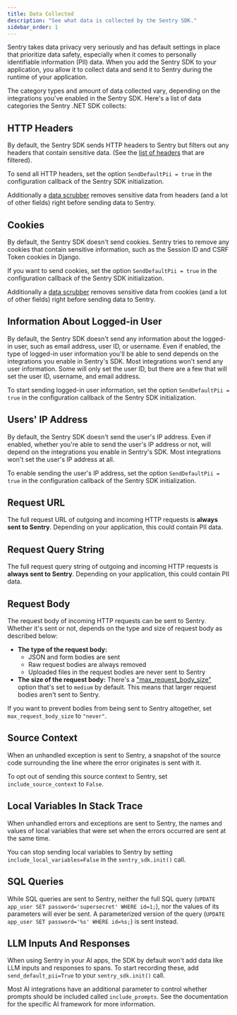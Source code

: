 ```yaml
---
title: Data Collected
description: "See what data is collected by the Sentry SDK."
sidebar_order: 1
---
```


Sentry takes data privacy very seriously and has default settings in place that prioritize data safety, especially when it comes to personally identifiable information (PII) data. When you add the Sentry SDK to your application, you allow it to collect data and send it to Sentry during the runtime of your application.

The category types and amount of data collected vary, depending on the integrations you've enabled in the Sentry SDK. Here's a list of data categories the Sentry .NET SDK collects:

## HTTP Headers

By default, the Sentry SDK sends HTTP headers to Sentry but filters out any headers that contain sensitive data. (See the [list of headers](https://github.com/getsentry/sentry-python/blob/master/sentry_sdk/integrations/_wsgi_common.py#L28-L35) that are filtered).

To send all HTTP headers, set the option `SendDefaultPii = true` in the configuration callback of the Sentry SDK initialization.

Additionally a [data scrubber](/platforms/dotnet/data-management/sensitive-data/) removes sensitive data from headers (and a lot of other fields) right before sending data to Sentry.

## Cookies

By default, the Sentry SDK doesn't send cookies. Sentry tries to remove any cookies that contain sensitive information, such as the Session ID and CSRF Token cookies in Django.

If you want to send cookies, set the option `SendDefaultPii = true` in the configuration callback of the Sentry SDK initialization.

Additionally a [data scrubber](/platforms/dotnet/data-management/sensitive-data/) removes sensitive data from cookies (and a lot of other fields) right before sending data to Sentry.

## Information About Logged-in User

By default, the Sentry SDK doesn't send any information about the logged-in user, such as email address, user ID, or username. Even if enabled, the type of logged-in user information you'll be able to send depends on the integrations you enable in Sentry's SDK. Most integrations won't send any user information. Some will only set the user ID, but there are a few that will set the user ID, username, and email address.

To start sending logged-in user information, set the option `SendDefaultPii = true` in the configuration callback of the Sentry SDK initialization.

## Users' IP Address

By default, the Sentry SDK doesn't send the user's IP address. Even if enabled, whether you're able to send the user's IP address or not, will depend on the integrations you enable in Sentry's SDK. Most integrations won't set the user's IP address at all.

To enable sending the user's IP address, set the option `SendDefaultPii = true` in the configuration callback of the Sentry SDK initialization.

## Request URL

The full request URL of outgoing and incoming HTTP requests is **always sent to Sentry**. Depending on your application, this could contain PII data.

## Request Query String

The full request query string of outgoing and incoming HTTP requests is **always sent to Sentry**. Depending on your application, this could contain PII data.

## Request Body

The request body of incoming HTTP requests can be sent to Sentry. Whether it's sent or not, depends on the type and size of request body as described below:

- **The type of the request body:**
  - JSON and form bodies are sent
  - Raw request bodies are always removed
  - Uploaded files in the request bodies are never sent to Sentry
- **The size of the request body:** There's a ["max_request_body_size"](/platforms/python/configuration/options/#max-request-body-size) option that's set to `medium` by default. This means that larger request bodies aren't sent to Sentry.

If you want to prevent bodies from being sent to Sentry altogether, set `max_request_body_size` to `"never"`.

## Source Context

When an unhandled exception is sent to Sentry, a snapshot of the source code surrounding the line where the error originates is sent with it.

To opt out of sending this source context to Sentry, set `include_source_context` to `False`.

## Local Variables In Stack Trace

When unhandled errors and exceptions are sent to Sentry, the names and values of local variables that were set when the errors occurred are sent at the same time.

You can stop sending local variables to Sentry by setting `include_local_variables=False` in the `sentry_sdk.init()` call.

## SQL Queries

While SQL queries are sent to Sentry, neither the full SQL query (`UPDATE app_user SET password='supersecret' WHERE id=1;`), nor the values of its parameters will ever be sent. A parameterized version of the query (`UPDATE app_user SET password='%s' WHERE id=%s;`) is sent instead.

## LLM Inputs And Responses

When using Sentry in your AI apps, the SDK by default won't add data like LLM inputs and responses to spans. To start recording these, add `send_default_pii=True` to your `sentry_sdk.init()` call.

Most AI integrations have an additional parameter to control whether prompts should be included called `include_prompts`. See the <PlatformLink to="/integrations/#ai">documentation for the specific AI framework</PlatformLink> for more information.
